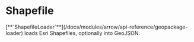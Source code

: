 # Shapefile


<div style={{height: '100vh'}}> 
  <Demo format="Shapefile" >
    [**`ShapefileLoader`**](/docs/modules/arrow/api-reference/geopackage-loader) loads Esri Shapefiles, optionally into GeoJSON.
  </Demo>
</div>
